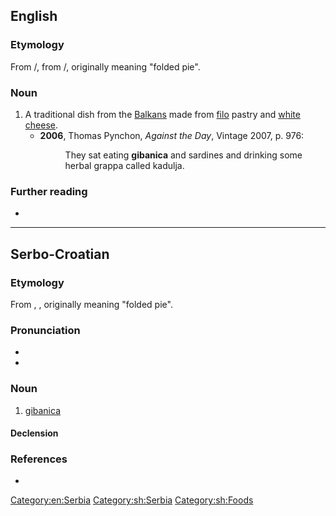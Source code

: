 ==English==

===Etymology===
From {{etyl|sh|en}} {{m|sh|gìbanica}}/{{m|sh|гѝбаница}}, from {{m|sh|gíbati}}/{{m|sh|sc=Cyrl|ги́бати||to sway, rock, swing; fold}}, originally meaning "folded pie".

===Noun===
{{en-noun}}

# A traditional dish from the [[Balkans]] made from [[filo]] pastry and [[white cheese]].
#* '''2006''', Thomas Pynchon, ''Against the Day'', Vintage 2007, p. 976:
#*: They sat eating '''gibanica''' and sardines and drinking some herbal grappa called kadulja.

===Further reading===
* {{pedialite}}

[[Category:en:Serbia]]

----

==Serbo-Croatian==

===Etymology===
From {{m|sh|gib}}, {{m|sh|gibati}}, originally meaning "folded pie".

===Pronunciation===
* {{IPA|/ɡǐbanit͡sa/|lang=sh}}
* {{hyphenation|gi|ba|ni|ca|lang=sh}}

===Noun===
{{sh-noun|g=f|head=gìbanica}}

# [[#English|gibanica]]

====Declension====
{{sh-decl-noun
|gibanica|gibanice
|gibanice|gibanica
|gibanici|gibanicama
|gibanicu|gibanice
|gibanice / gibanico|gibanice
|gibanici|gibanicama
|gibanicom|gibanicama
}}

===References===
* {{R:sh:HJP|fFdiXBI%3D}}

[[Category:sh:Serbia]]
[[Category:sh:Foods]]